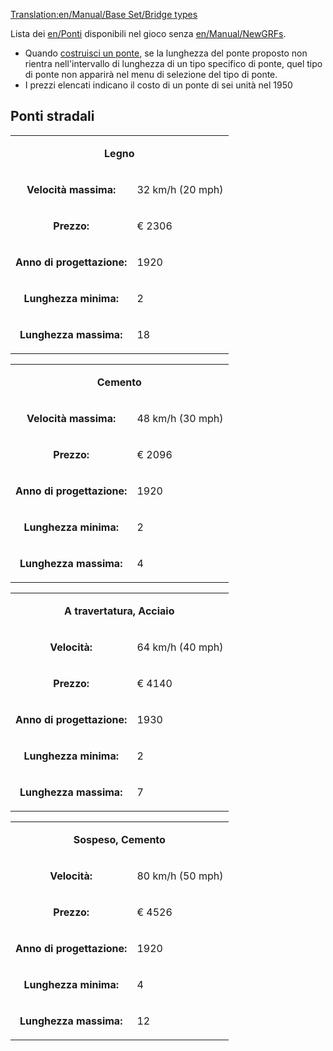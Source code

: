 [[Translation:en/Manual/Base Set/Bridge types]]

Lista dei [[en/Ponti]] disponibili nel gioco senza [[en/Manual/NewGRF]]s.
*Quando [[en/Costruzione dei ponti|costruisci un ponte]], se la lunghezza del ponte proposto non rientra nell'intervallo di lunghezza di un tipo specifico di ponte, quel tipo di ponte non apparirà nel menu di selezione del tipo di ponte.
*I prezzi elencati indicano il costo di un ponte di sei unità nel 1950


== Ponti stradali ==

{| align=center
|colspan=2 align=center|'''Legno'''
|rowspan=6 style="padding: 10px"|[[File:en/PontediLegno.png|x175px]]
|-
| '''Velocità massima:'''||32 km/h (20 mph)
|-
| '''Prezzo:''' || € 2306
|-
| '''Anno di progettazione:'''||1920
|-
| '''Lunghezza minima:'''||2
|-
| '''Lunghezza massima:'''||18
|}
{| align=center
|colspan=2 align=center|'''Cemento'''
|rowspan=6 style="padding: 10px"|[[File:en/PontediCemento.png|x175px]]
|-
| '''Velocità massima:'''||48 km/h (30 mph)
|-
| '''Prezzo:''' ||€ 2096
|-
| '''Anno di progettazione:'''||1920
|-
| '''Lunghezza minima:'''||2
|-
| '''Lunghezza massima:'''||4
|}
{| align=center
|colspan=2 align=center|'''A travertatura, Acciaio'''
|rowspan=6 style="padding: 10px"|[[File:en/PontediAcciaio.png|x175px]]
|-
| '''Velocità:'''||64 km/h (40 mph)
|-
| '''Prezzo:''' ||€ 4140
|-
| '''Anno di progettazione:'''||1930
|-
| '''Lunghezza minima:'''||2
|-
| '''Lunghezza massima:'''||7
|}
{| align=center
|colspan=2 align=center|'''Sospeso, Cemento'''
|rowspan=6 style="padding: 10px"|[[File:en/PonteSospensioneAcciaio.png|x175px]]
|-
| '''Velocità:'''||80 km/h (50 mph)
|-
| '''Prezzo:''' ||€ 4526
|-
| '''Anno di progettazione:'''||1920
|-
| '''Lunghezza minima:'''||4
|-
| '''Lunghezza massima:'''||12
|}